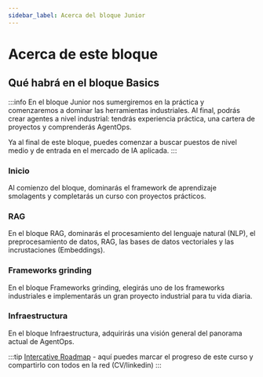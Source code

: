 ```yaml
---
sidebar_label: Acerca del bloque Junior
---
```


# Acerca de este bloque

## Qué habrá en el bloque Basics

:::info
En el bloque Junior nos sumergiremos en la práctica y comenzaremos a dominar las herramientas industriales. Al final, podrás crear agentes a nivel industrial: tendrás experiencia práctica, una cartera de proyectos y comprenderás AgentOps.

Ya al final de este bloque, puedes comenzar a buscar puestos de nivel medio y de entrada en el mercado de IA aplicada.
:::

### Inicio

Al comienzo del bloque, dominarás el framework de aprendizaje smolagents y completarás un curso con proyectos prácticos.

### RAG

En el bloque RAG, dominarás el procesamiento del lenguaje natural (NLP), el preprocesamiento de datos, RAG, las bases de datos vectoriales y las incrustaciones (Embeddings).

### Frameworks grinding

En el bloque Frameworks grinding, elegirás uno de los frameworks industriales e implementarás un gran proyecto industrial para tu vida diaria.

### Infraestructura

En el bloque Infraestructura, adquirirás una visión general del panorama actual de AgentOps.

:::tip
[Intercative Roadmap](https://roadmap.sh/r/ai-agents-2025-roadmap) - aquí puedes marcar el progreso de este curso y compartirlo con todos en la red (CV/linkedin)
:::